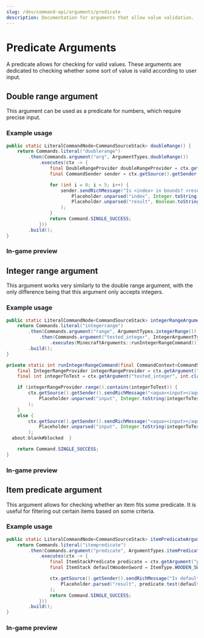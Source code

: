 ```yaml
---
slug: /dev/command-api/arguments/predicate
description: Documentation for arguments that allow value validation.
---
```



# Predicate Arguments
A predicate allows for checking for valid values. These arguments are dedicated to checking whether some sort of value is valid according to user input.


## Double range argument
This argument can be used as a predicate for numbers, which require precise input.

### Example usage
```java
public static LiteralCommandNode<CommandSourceStack> doubleRange() {
    return Commands.literal("doublerange")
        .then(Commands.argument("arg", ArgumentTypes.doubleRange())
            .executes(ctx -> {
                final DoubleRangeProvider doubleRangeProvider = ctx.getArgument("arg", DoubleRangeProvider.class);
                final CommandSender sender = ctx.getSource().getSender();

                for (int i = 0; i < 5; i++) {
                    sender.sendRichMessage("Is <index> in bounds? <result>",
                        Placeholder.unparsed("index", Integer.toString(i)),
                        Placeholder.unparsed("result", Boolean.toString(doubleRangeProvider.range().test((double) i)))
                    );
                }
                return Command.SINGLE_SUCCESS;
            }))
        .build();
}
```

### In-game preview
<FullWidthVideo src={DoubleRangeMp4}/>


## Integer range argument
This argument works very similarly to the double range argument, with the only difference being that this argument only accepts integers.

### Example usage
```java title="MinecraftArguments.java"
public static LiteralCommandNode<CommandSourceStack> integerRangeArgument() {
    return Commands.literal("integerrange")
        .then(Commands.argument("range", ArgumentTypes.integerRange())
            .then(Commands.argument("tested_integer", IntegerArgumentType.integer())
                .executes(MinecraftArguments::runIntegerRangeCommand)))
        .build();
}

private static int runIntegerRangeCommand(final CommandContext<CommandSourceStack> ctx) {
    final IntegerRangeProvider integerRangeProvider = ctx.getArgument("range", IntegerRangeProvider.class);
    final int integerToTest = ctx.getArgument("tested_integer", int.class);

    if (integerRangeProvider.range().contains(integerToTest)) {
        ctx.getSource().getSender().sendRichMessage("<aqua><input></aqua> <green>is</green> inside the specified range!",
            Placeholder.unparsed("input", Integer.toString(integerToTest))
        );
    }
    else {
        ctx.getSource().getSender().sendRichMessage("<aqua><input></aqua> <red>is not</red> inside the specified range!",
            Placeholder.unparsed("input", Integer.toString(integerToTest))
        );
  about:blank#blocked  }

    return Command.SINGLE_SUCCESS;
}
```

### In-game preview
<FullWidthVideo src={IntegerRangeMp4}/>


## Item predicate argument
This argument allows for checking whether an item fits some predicate. It is useful for filtering out certain items based on some criteria.

### Example usage
```java
public static LiteralCommandNode<CommandSourceStack> itemPredicateArgument() {
    return Commands.literal("itempredicate")
        .then(Commands.argument("predicate", ArgumentTypes.itemPredicate())
            .executes(ctx -> {
                final ItemStackPredicate predicate = ctx.getArgument("predicate", ItemStackPredicate.class);
                final ItemStack defaultWoodenSword = ItemType.WOODEN_SWORD.createItemStack();

                ctx.getSource().getSender().sendRichMessage("Is default wooden sword? <result>.",
                    Placeholder.parsed("result", predicate.test(defaultWoodenSword) ? "<green>true" : "<red>false")
                );
                return Command.SINGLE_SUCCESS;
            }))
        .build();
}
```

### In-game preview
<FullWidthVideo src={ItemPredicateMp4}/>